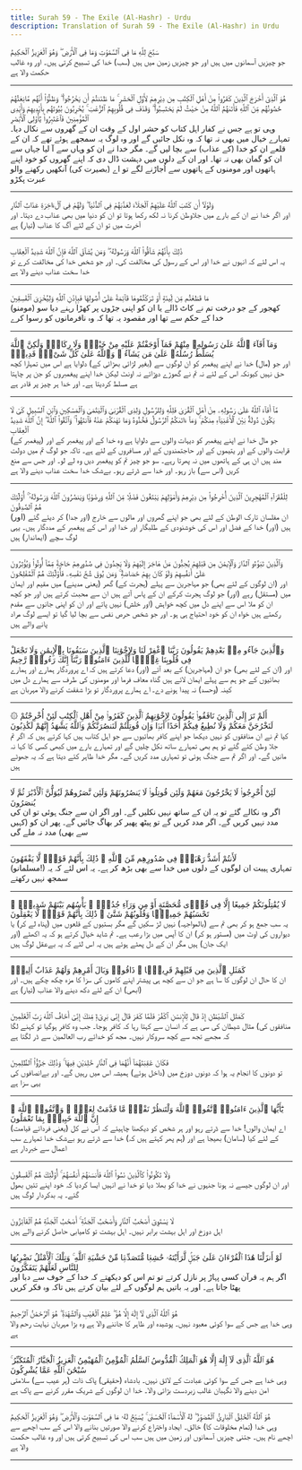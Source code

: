 ```yaml
---
title: Surah 59 - The Exile (Al-Hashr) - Urdu
description: Translation of Surah 59 - The Exile (Al-Hashr) in Urdu
---
```





<Aside type="quran" title="1">
سَبَّحَ لِلَّهِ مَا فِى ٱلسَّمَٰوَٰتِ وَمَا فِى ٱلْأَرْضِ ۖ وَهُوَ ٱلْعَزِيزُ ٱلْحَكِيمُ
</Aside>

<Aside type="reference" title="1">
جو چیزیں آسمانوں میں ہیں اور جو چیزیں زمین میں ہیں (سب) خدا کی تسبیح کرتی ہیں۔ اور وہ غالب حکمت والا ہے
</Aside>

---

<Aside type="quran" title="2">
هُوَ ٱلَّذِىٓ أَخْرَجَ ٱلَّذِينَ كَفَرُوا۟ مِنْ أَهْلِ ٱلْكِتَٰبِ مِن دِيَٰرِهِمْ لِأَوَّلِ ٱلْحَشْرِ ۚ مَا ظَنَنتُمْ أَن يَخْرُجُوا۟ ۖ وَظَنُّوٓا۟ أَنَّهُم مَّانِعَتُهُمْ حُصُونُهُم مِّنَ ٱللَّهِ فَأَتَىٰهُمُ ٱللَّهُ مِنْ حَيْثُ لَمْ يَحْتَسِبُوا۟ ۖ وَقَذَفَ فِى قُلُوبِهِمُ ٱلرُّعْبَ ۚ يُخْرِبُونَ بُيُوتَهُم بِأَيْدِيهِمْ وَأَيْدِى ٱلْمُؤْمِنِينَ فَٱعْتَبِرُوا۟ يَٰٓأُو۟لِى ٱلْأَبْصَٰرِ
</Aside>

<Aside type="reference" title="2">
وہی تو ہے جس نے کفار اہل کتاب کو حشر اول کے وقت ان کے گھروں سے نکال دیا۔ تمہارے خیال میں بھی نہ تھا کہ وہ نکل جائیں گے اور وہ لوگ یہ سمجھے ہوئے تھے کہ ان کے قلعے ان کو خدا (کے عذاب) سے بچا لیں گے۔ مگر خدا نے ان کو وہاں سے آ لیا جہاں سے ان کو گمان بھی نہ تھا۔ اور ان کے دلوں میں دہشت ڈال دی کہ اپنے گھروں کو خود اپنے ہاتھوں اور مومنوں کے ہاتھوں سے اُجاڑنے لگے تو اے (بصیرت کی) آنکھیں رکھنے والو عبرت پکڑو
</Aside>

---

<Aside type="quran" title="3">
وَلَوْلَآ أَن كَتَبَ ٱللَّهُ عَلَيْهِمُ ٱلْجَلَآءَ لَعَذَّبَهُمْ فِى ٱلدُّنْيَا ۖ وَلَهُمْ فِى ٱلْءَاخِرَةِ عَذَابُ ٱلنَّارِ
</Aside>

<Aside type="reference" title="3">
اور اگر خدا نے ان کے بارے میں جلاوطن کرنا نہ لکھ رکھا ہوتا تو ان کو دنیا میں بھی عذاب دے دیتا۔ اور آخرت میں تو ان کے لئے آگ کا عذاب (تیار) ہے
</Aside>

---

<Aside type="quran" title="4">
ذَٰلِكَ بِأَنَّهُمْ شَآقُّوا۟ ٱللَّهَ وَرَسُولَهُۥ ۖ وَمَن يُشَآقِّ ٱللَّهَ فَإِنَّ ٱللَّهَ شَدِيدُ ٱلْعِقَابِ
</Aside>

<Aside type="reference" title="4">
یہ اس لئے کہ انہوں نے خدا اور اس کے رسول کی مخالفت کی۔ اور جو شخص خدا کی مخالفت کرے تو خدا سخت عذاب دینے والا ہے
</Aside>

---

<Aside type="quran" title="5">
مَا قَطَعْتُم مِّن لِّينَةٍ أَوْ تَرَكْتُمُوهَا قَآئِمَةً عَلَىٰٓ أُصُولِهَا فَبِإِذْنِ ٱللَّهِ وَلِيُخْزِىَ ٱلْفَٰسِقِينَ
</Aside>

<Aside type="reference" title="5">
(مومنو) کھجور کے جو درخت تم نے کاٹ ڈالے یا ان کو اپنی جڑوں پر کھڑا رہنے دیا سو خدا کے حکم سے تھا اور مقصود یہ تھا کہ وہ نافرمانوں کو رسوا کرے
</Aside>

---

<Aside type="quran" title="6">
وَمَآ أَفَآءَ ٱللَّهُ عَلَىٰ رَسُولِهِۦ مِنْهُمْ فَمَآ أَوْجَفْتُمْ عَلَيْهِ مِنْ خَيْلٍۢ وَلَا رِكَابٍۢ وَلَٰكِنَّ ٱللَّهَ يُسَلِّطُ رُسُلَهُۥ عَلَىٰ مَن يَشَآءُ ۚ وَٱللَّهُ عَلَىٰ كُلِّ شَىْءٍۢ قَدِيرٌۭ
</Aside>

<Aside type="reference" title="6">
اور جو (مال) خدا نے اپنے پیغمبر کو ان لوگوں سے (بغیر لڑائی بھڑائی کے) دلوایا ہے اس میں تمہارا کچھ حق نہیں کیونکہ اس کے لئے نہ تم نے گھوڑے دوڑائے نہ اونٹ لیکن خدا اپنے پیغمبروں کو جن پر چاہتا ہے مسلط کردیتا ہے۔ اور خدا ہر چیز پر قادر ہے
</Aside>

---

<Aside type="quran" title="7">
مَّآ أَفَآءَ ٱللَّهُ عَلَىٰ رَسُولِهِۦ مِنْ أَهْلِ ٱلْقُرَىٰ فَلِلَّهِ وَلِلرَّسُولِ وَلِذِى ٱلْقُرْبَىٰ وَٱلْيَتَٰمَىٰ وَٱلْمَسَٰكِينِ وَٱبْنِ ٱلسَّبِيلِ كَىْ لَا يَكُونَ دُولَةًۢ بَيْنَ ٱلْأَغْنِيَآءِ مِنكُمْ ۚ وَمَآ ءَاتَىٰكُمُ ٱلرَّسُولُ فَخُذُوهُ وَمَا نَهَىٰكُمْ عَنْهُ فَٱنتَهُوا۟ ۚ وَٱتَّقُوا۟ ٱللَّهَ ۖ إِنَّ ٱللَّهَ شَدِيدُ ٱلْعِقَابِ
</Aside>

<Aside type="reference" title="7">
جو مال خدا نے اپنے پیغمبر کو دیہات والوں سے دلوایا ہے وہ خدا کے اور پیغمبر کے اور (پیغمبر کے) قرابت والوں کے اور یتیموں کے اور حاجتمندوں کے اور مسافروں کے لئے ہے۔ تاکہ جو لوگ تم میں دولت مند ہیں ان ہی کے ہاتھوں میں نہ پھرتا رہے۔ سو جو چیز تم کو پیغمبر دیں وہ لے لو۔ اور جس سے منع کریں (اس سے) باز رہو۔ اور خدا سے ڈرتے رہو۔ بےشک خدا سخت عذاب دینے والا ہے
</Aside>

---

<Aside type="quran" title="8">
لِلْفُقَرَآءِ ٱلْمُهَٰجِرِينَ ٱلَّذِينَ أُخْرِجُوا۟ مِن دِيَٰرِهِمْ وَأَمْوَٰلِهِمْ يَبْتَغُونَ فَضْلًۭا مِّنَ ٱللَّهِ وَرِضْوَٰنًۭا وَيَنصُرُونَ ٱللَّهَ وَرَسُولَهُۥٓ ۚ أُو۟لَٰٓئِكَ هُمُ ٱلصَّٰدِقُونَ
</Aside>

<Aside type="reference" title="8">
(اور) ان مفلسان تارک الوطن کے لئے بھی جو اپنے گھروں اور مالوں سے خارج (اور جدا) کر دیئے گئے ہیں (اور) خدا کے فضل اور اس کی خوشنودی کے طلبگار اور خدا اور اس کے پیغمبر کے مددگار ہیں۔ یہی لوگ سچے (ایماندار) ہیں
</Aside>

---

<Aside type="quran" title="9">
وَٱلَّذِينَ تَبَوَّءُو ٱلدَّارَ وَٱلْإِيمَٰنَ مِن قَبْلِهِمْ يُحِبُّونَ مَنْ هَاجَرَ إِلَيْهِمْ وَلَا يَجِدُونَ فِى صُدُورِهِمْ حَاجَةًۭ مِّمَّآ أُوتُوا۟ وَيُؤْثِرُونَ عَلَىٰٓ أَنفُسِهِمْ وَلَوْ كَانَ بِهِمْ خَصَاصَةٌۭ ۚ وَمَن يُوقَ شُحَّ نَفْسِهِۦ فَأُو۟لَٰٓئِكَ هُمُ ٱلْمُفْلِحُونَ
</Aside>

<Aside type="reference" title="9">
اور (ان لوگوں کے لئے بھی) جو مہاجرین سے پہلے (ہجرت کے) گھر (یعنی مدینے) میں مقیم اور ایمان میں (مستقل) رہے (اور) جو لوگ ہجرت کرکے ان کے پاس آتے ہیں ان سے محبت کرتے ہیں اور جو کچھ ان کو ملا اس سے اپنے دل میں کچھ خواہش (اور خلش) نہیں پاتے اور ان کو اپنی جانوں سے مقدم رکھتے ہیں خواہ ان کو خود احتیاج ہی ہو۔ اور جو شخص حرص نفس سے بچا لیا گیا تو ایسے لوگ مراد پانے والے ہیں
</Aside>

---

<Aside type="quran" title="10">
وَٱلَّذِينَ جَآءُو مِنۢ بَعْدِهِمْ يَقُولُونَ رَبَّنَا ٱغْفِرْ لَنَا وَلِإِخْوَٰنِنَا ٱلَّذِينَ سَبَقُونَا بِٱلْإِيمَٰنِ وَلَا تَجْعَلْ فِى قُلُوبِنَا غِلًّۭا لِّلَّذِينَ ءَامَنُوا۟ رَبَّنَآ إِنَّكَ رَءُوفٌۭ رَّحِيمٌ
</Aside>

<Aside type="reference" title="10">
اور (ان کے لئے بھی) جو ان (مہاجرین) کے بعد آئے (اور) دعا کرتے ہیں کہ اے پروردگار ہمارے اور ہمارے بھائیوں کے جو ہم سے پہلے ایمان لائے ہیں گناہ معاف فرما اور مومنوں کی طرف سے ہمارے دل میں کینہ (وحسد) نہ پیدا ہونے دے۔ اے ہمارے پروردگار تو بڑا شفقت کرنے والا مہربان ہے
</Aside>

---

<Aside type="quran" title="11">
۞ أَلَمْ تَرَ إِلَى ٱلَّذِينَ نَافَقُوا۟ يَقُولُونَ لِإِخْوَٰنِهِمُ ٱلَّذِينَ كَفَرُوا۟ مِنْ أَهْلِ ٱلْكِتَٰبِ لَئِنْ أُخْرِجْتُمْ لَنَخْرُجَنَّ مَعَكُمْ وَلَا نُطِيعُ فِيكُمْ أَحَدًا أَبَدًۭا وَإِن قُوتِلْتُمْ لَنَنصُرَنَّكُمْ وَٱللَّهُ يَشْهَدُ إِنَّهُمْ لَكَٰذِبُونَ
</Aside>

<Aside type="reference" title="11">
کیا تم نے ان منافقوں کو نہیں دیکھا جو اپنے کافر بھائیوں سے جو اہل کتاب ہیں کہا کرتے ہیں کہ اگر تم جلا وطن کئے گئے تو ہم بھی تمہارے ساتھ نکل چلیں گے اور تمہارے بارے میں کبھی کسی کا کہا نہ مانیں گے۔ اور اگر تم سے جنگ ہوئی تو تمہاری مدد کریں گے۔ مگر خدا ظاہر کئے دیتا ہے کہ یہ جھوٹے ہیں
</Aside>

---

<Aside type="quran" title="12">
لَئِنْ أُخْرِجُوا۟ لَا يَخْرُجُونَ مَعَهُمْ وَلَئِن قُوتِلُوا۟ لَا يَنصُرُونَهُمْ وَلَئِن نَّصَرُوهُمْ لَيُوَلُّنَّ ٱلْأَدْبَٰرَ ثُمَّ لَا يُنصَرُونَ
</Aside>

<Aside type="reference" title="12">
اگر وہ نکالے گئے تو یہ ان کے ساتھ نہیں نکلیں گے۔ اور اگر ان سے جنگ ہوئی تو ان کی مدد نہیں کریں گے۔ اگر مدد کریں گے تو پیٹھ پھیر کر بھاگ جائیں گے۔ پھر ان کو (کہیں سے بھی) مدد نہ ملے گی
</Aside>

---

<Aside type="quran" title="13">
لَأَنتُمْ أَشَدُّ رَهْبَةًۭ فِى صُدُورِهِم مِّنَ ٱللَّهِ ۚ ذَٰلِكَ بِأَنَّهُمْ قَوْمٌۭ لَّا يَفْقَهُونَ
</Aside>

<Aside type="reference" title="13">
(مسلمانو!) تمہاری ہیبت ان لوگوں کے دلوں میں خدا سے بھی بڑھ کر ہے۔ یہ اس لئے کہ یہ سمجھ نہیں رکھتے
</Aside>

---

<Aside type="quran" title="14">
لَا يُقَٰتِلُونَكُمْ جَمِيعًا إِلَّا فِى قُرًۭى مُّحَصَّنَةٍ أَوْ مِن وَرَآءِ جُدُرٍۭ ۚ بَأْسُهُم بَيْنَهُمْ شَدِيدٌۭ ۚ تَحْسَبُهُمْ جَمِيعًۭا وَقُلُوبُهُمْ شَتَّىٰ ۚ ذَٰلِكَ بِأَنَّهُمْ قَوْمٌۭ لَّا يَعْقِلُونَ
</Aside>

<Aside type="reference" title="14">
یہ سب جمع ہو کر بھی تم سے (بالمواجہہ) نہیں لڑ سکیں گے مگر بستیوں کے قلعوں میں (پناہ لے کر) یا دیواروں کی اوٹ میں (مستور ہو کر) ان کا آپس میں بڑا رعب ہے۔ تم شاید خیال کرتے ہو کہ یہ اکھٹے (اور ایک جان) ہیں مگر ان کے دل پھٹے ہوئے ہیں یہ اس لئے کہ یہ بےعقل لوگ ہیں
</Aside>

---

<Aside type="quran" title="15">
كَمَثَلِ ٱلَّذِينَ مِن قَبْلِهِمْ قَرِيبًۭا ۖ ذَاقُوا۟ وَبَالَ أَمْرِهِمْ وَلَهُمْ عَذَابٌ أَلِيمٌۭ
</Aside>

<Aside type="reference" title="15">
ان کا حال ان لوگوں کا سا ہے جو ان سے کچھ ہی پیشتر اپنے کاموں کی سزا کا مزہ چکھ چکے ہیں۔ اور (ابھی) ان کے لئے دکھ دینے والا عذاب (تیار) ہے
</Aside>

---

<Aside type="quran" title="16">
كَمَثَلِ ٱلشَّيْطَٰنِ إِذْ قَالَ لِلْإِنسَٰنِ ٱكْفُرْ فَلَمَّا كَفَرَ قَالَ إِنِّى بَرِىٓءٌۭ مِّنكَ إِنِّىٓ أَخَافُ ٱللَّهَ رَبَّ ٱلْعَٰلَمِينَ
</Aside>

<Aside type="reference" title="16">
منافقوں کی) مثال شیطان کی سی ہے کہ انسان سے کہتا رہا کہ کافر ہوجا۔ جب وہ کافر ہوگیا تو کہنے لگا کہ مجھے تجھ سے کچھ سروکار نہیں۔ مجھ کو خدائے رب العالمین سے ڈر لگتا ہے
</Aside>

---

<Aside type="quran" title="17">
فَكَانَ عَٰقِبَتَهُمَآ أَنَّهُمَا فِى ٱلنَّارِ خَٰلِدَيْنِ فِيهَا ۚ وَذَٰلِكَ جَزَٰٓؤُا۟ ٱلظَّٰلِمِينَ
</Aside>

<Aside type="reference" title="17">
تو دونوں کا انجام یہ ہوا کہ دونوں دوزخ میں (داخل ہوئے) ہمیشہ اس میں رہیں گے۔ اور بےانصافوں کی یہی سزا ہے
</Aside>

---

<Aside type="quran" title="18">
يَٰٓأَيُّهَا ٱلَّذِينَ ءَامَنُوا۟ ٱتَّقُوا۟ ٱللَّهَ وَلْتَنظُرْ نَفْسٌۭ مَّا قَدَّمَتْ لِغَدٍۢ ۖ وَٱتَّقُوا۟ ٱللَّهَ ۚ إِنَّ ٱللَّهَ خَبِيرٌۢ بِمَا تَعْمَلُونَ
</Aside>

<Aside type="reference" title="18">
اے ایمان والوں! خدا سے ڈرتے رہو اور ہر شخص کو دیکھنا چاہیئے کہ اس نے کل (یعنی فردائے قیامت) کے لئے کیا (سامان) بھیجا ہے اور (ہم پھر کہتے ہیں کہ) خدا سے ڈرتے رہو بےشک خدا تمہارے سب اعمال سے خبردار ہے
</Aside>

---

<Aside type="quran" title="19">
وَلَا تَكُونُوا۟ كَٱلَّذِينَ نَسُوا۟ ٱللَّهَ فَأَنسَىٰهُمْ أَنفُسَهُمْ ۚ أُو۟لَٰٓئِكَ هُمُ ٱلْفَٰسِقُونَ
</Aside>

<Aside type="reference" title="19">
اور ان لوگوں جیسے نہ ہونا جنہوں نے خدا کو بھلا دیا تو خدا نے انہیں ایسا کردیا کہ خود اپنے تئیں بھول گئے۔ یہ بدکردار لوگ ہیں
</Aside>

---

<Aside type="quran" title="20">
لَا يَسْتَوِىٓ أَصْحَٰبُ ٱلنَّارِ وَأَصْحَٰبُ ٱلْجَنَّةِ ۚ أَصْحَٰبُ ٱلْجَنَّةِ هُمُ ٱلْفَآئِزُونَ
</Aside>

<Aside type="reference" title="20">
اہل دوزخ اور اہل بہشت برابر نہیں۔ اہل بہشت تو کامیابی حاصل کرنے والے ہیں
</Aside>

---

<Aside type="quran" title="21">
لَوْ أَنزَلْنَا هَٰذَا ٱلْقُرْءَانَ عَلَىٰ جَبَلٍۢ لَّرَأَيْتَهُۥ خَٰشِعًۭا مُّتَصَدِّعًۭا مِّنْ خَشْيَةِ ٱللَّهِ ۚ وَتِلْكَ ٱلْأَمْثَٰلُ نَضْرِبُهَا لِلنَّاسِ لَعَلَّهُمْ يَتَفَكَّرُونَ
</Aside>

<Aside type="reference" title="21">
اگر ہم یہ قرآن کسی پہاڑ پر نازل کرتے تو تم اس کو دیکھتے کہ خدا کے خوف سے دبا اور پھٹا جاتا ہے۔ اور یہ باتیں ہم لوگوں کے لئے بیان کرتے ہیں تاکہ وہ فکر کریں
</Aside>

---

<Aside type="quran" title="22">
هُوَ ٱللَّهُ ٱلَّذِى لَآ إِلَٰهَ إِلَّا هُوَ ۖ عَٰلِمُ ٱلْغَيْبِ وَٱلشَّهَٰدَةِ ۖ هُوَ ٱلرَّحْمَٰنُ ٱلرَّحِيمُ
</Aside>

<Aside type="reference" title="22">
وہی خدا ہے جس کے سوا کوئی معبود نہیں۔ پوشیدہ اور ظاہر کا جاننے والا ہے وہ بڑا مہربان نہایت رحم والا ہے
</Aside>

---

<Aside type="quran" title="23">
هُوَ ٱللَّهُ ٱلَّذِى لَآ إِلَٰهَ إِلَّا هُوَ ٱلْمَلِكُ ٱلْقُدُّوسُ ٱلسَّلَٰمُ ٱلْمُؤْمِنُ ٱلْمُهَيْمِنُ ٱلْعَزِيزُ ٱلْجَبَّارُ ٱلْمُتَكَبِّرُ ۚ سُبْحَٰنَ ٱللَّهِ عَمَّا يُشْرِكُونَ
</Aside>

<Aside type="reference" title="23">
وہی خدا ہے جس کے سوا کوئی عبادت کے لائق نہیں۔ بادشاہ (حقیقی) پاک ذات (ہر عیب سے) سلامتی امن دینے والا نگہبان غالب زبردست بڑائی والا۔ خدا ان لوگوں کے شریک مقرر کرنے سے پاک ہے
</Aside>

---

<Aside type="quran" title="24">
هُوَ ٱللَّهُ ٱلْخَٰلِقُ ٱلْبَارِئُ ٱلْمُصَوِّرُ ۖ لَهُ ٱلْأَسْمَآءُ ٱلْحُسْنَىٰ ۚ يُسَبِّحُ لَهُۥ مَا فِى ٱلسَّمَٰوَٰتِ وَٱلْأَرْضِ ۖ وَهُوَ ٱلْعَزِيزُ ٱلْحَكِيمُ
</Aside>

<Aside type="reference" title="24">
وہی خدا (تمام مخلوقات کا) خالق۔ ایجاد واختراع کرنے والا صورتیں بنانے والا اس کے سب اچھے سے اچھے نام ہیں۔ جتنی چیزیں آسمانوں اور زمین میں ہیں سب اس کی تسبیح کرتی ہیں اور وہ غالب حکمت والا ہے
</Aside>

---
